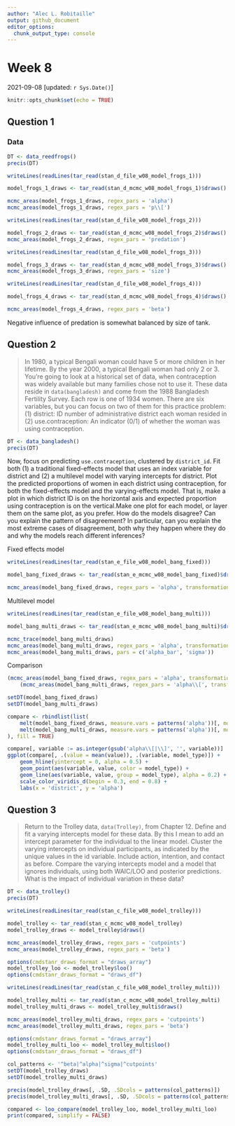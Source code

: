 ```yaml
---
author: "Alec L. Robitaille"
output: github_document
editor_options: 
  chunk_output_type: console
---
```


# Week 8
2021-09-08 [updated: `r Sys.Date()`]

```r
knitr::opts_chunk$set(echo = TRUE)
```


## Question 1

### Data
```r
DT <- data_reedfrogs()
precis(DT)
```


```r
writeLines(readLines(tar_read(stan_d_file_w08_model_frogs_1)))
```

```r
model_frogs_1_draws <- tar_read(stan_d_mcmc_w08_model_frogs_1)$draws()

mcmc_areas(model_frogs_1_draws, regex_pars = 'alpha')
mcmc_areas(model_frogs_1_draws, regex_pars = 'p\\[')
```

```r
writeLines(readLines(tar_read(stan_d_file_w08_model_frogs_2)))
```

```r
model_frogs_2_draws <- tar_read(stan_d_mcmc_w08_model_frogs_2)$draws()
mcmc_areas(model_frogs_2_draws, regex_pars = 'predation')
```

```r
writeLines(readLines(tar_read(stan_d_file_w08_model_frogs_3)))
```

```r
model_frogs_3_draws <- tar_read(stan_d_mcmc_w08_model_frogs_3)$draws()
mcmc_areas(model_frogs_3_draws, regex_pars = 'size')
```


```r
writeLines(readLines(tar_read(stan_d_file_w08_model_frogs_4)))
```

```r
model_frogs_4_draws <- tar_read(stan_d_mcmc_w08_model_frogs_4)$draws()

mcmc_areas(model_frogs_4_draws, regex_pars = 'beta')
```

Negative influence of predation is somewhat balanced by size of tank. 


<!-- TODO use AIC -->


## Question 2

> In 1980, a typical Bengali woman could have 5 or more children in her
lifetime. By the year 2000, a typical Bengali woman had only 2 or 3. You’re
going to look at a historical set of data, when contraception was widely
available but many families chose not to use it. These data reside in
`data(bangladesh)` and come from the 1988 Bangladesh Fertility Survey. Each row
is one of 1934 women. There are six variables, but you can focus on two of them
for this practice problem: (1) district: ID number of administrative district
each woman resided in (2) use.contraception: An indicator (0/1) of whether the
woman was using contraception. 

```r
DT <- data_bangladesh()
precis(DT)
```

Now, focus on predicting `use.contraception`, clustered by `district_id`. Fit
both (1) a traditional fixed-effects model that uses an index variable for
district and (2) a multilevel model with varying intercepts for district. Plot
the predicted proportions of women in each district using contraception, for
both the fixed-effects model and the varying-effects model. That is, make a plot
in which district ID is on the horizontal axis and expected proportion using
contraception is on the vertical.Make one plot for each model, or layer them on
the same plot, as you prefer. How do the models disagree? Can you explain the
pattern of disagreement? In particular, can you explain the most extreme cases
of disagreement, both why they happen where they do and why the models reach
different inferences?


Fixed effects model

```r
writeLines(readLines(tar_read(stan_e_file_w08_model_bang_fixed)))
```

```r
model_bang_fixed_draws <- tar_read(stan_e_mcmc_w08_model_bang_fixed)$draws()

mcmc_areas(model_bang_fixed_draws, regex_pars = 'alpha', transformations = inv.logit)
```

Multilevel  model

```r
writeLines(readLines(tar_read(stan_e_file_w08_model_bang_multi)))
```

```r
model_bang_multi_draws <- tar_read(stan_e_mcmc_w08_model_bang_multi)$draws()

mcmc_trace(model_bang_multi_draws)
mcmc_areas(model_bang_multi_draws, regex_pars = 'alpha', transformations = inv.logit)
mcmc_areas(model_bang_multi_draws, pars = c('alpha_bar', 'sigma'))
```


Comparison

```r
(mcmc_areas(model_bang_fixed_draws, regex_pars = 'alpha', transformations = inv.logit) + labs(title = 'fixed')) + 
	(mcmc_areas(model_bang_multi_draws, regex_pars = 'alpha\\[', transformations = inv.logit) + labs(title = 'multilevel'))

setDT(model_bang_fixed_draws)
setDT(model_bang_multi_draws)

compare <- rbindlist(list(
	melt(model_bang_fixed_draws, measure.vars = patterns('alpha'))[, model_type := 'fixed'],
	melt(model_bang_multi_draws, measure.vars = patterns('alpha'))[, model_type := 'multilevel']
), fill = TRUE)

compare[, variable := as.integer(gsub('alpha\\[|\\]', '', variable))]
ggplot(compare[, .(value = mean(value)), .(variable, model_type)]) + 
	geom_hline(yintercept = 0, alpha = 0.5) + 
	geom_point(aes(variable, value, color = model_type)) +
	geom_line(aes(variable, value, group = model_type), alpha = 0.2) +
	scale_color_viridis_d(begin = 0.3, end = 0.8) + 
	labs(x = 'district', y = 'alpha')
```



## Question 3

> Return to the Trolley data, `data(Trolley)`, from Chapter 12. Define and fit a
varying intercepts model for these data. By this I mean to add an intercept
parameter for the individual to the linear model. Cluster the varying intercepts
on individual participants, as indicated by the unique values in the id
variable. Include action, intention, and contact as before. Compare the varying
intercepts model and a model that ignores individuals, using both WAIC/LOO and
posterior predictions. What is the impact of individual variation in these data?

```r
DT <- data_trolley()
precis(DT)
```

```r
writeLines(readLines(tar_read(stan_c_file_w08_model_trolley)))
```


```r
model_trolley <- tar_read(stan_c_mcmc_w08_model_trolley)
model_trolley_draws <- model_trolley$draws()

mcmc_areas(model_trolley_draws, regex_pars = 'cutpoints')
mcmc_areas(model_trolley_draws, regex_pars = 'beta')

options(cmdstanr_draws_format = "draws_array")
model_trolley_loo <- model_trolley$loo()
options(cmdstanr_draws_format = "draws_df")
```



```r
writeLines(readLines(tar_read(stan_c_file_w08_model_trolley_multi)))
```

```r
model_trolley_multi <- tar_read(stan_c_mcmc_w08_model_trolley_multi)
model_trolley_multi_draws <- model_trolley_multi$draws()

mcmc_areas(model_trolley_multi_draws, regex_pars = 'cutpoints')
mcmc_areas(model_trolley_multi_draws, regex_pars = 'beta')

options(cmdstanr_draws_format = "draws_array")
model_trolley_multi_loo <- model_trolley_multi$loo()
options(cmdstanr_draws_format = "draws_df")
```

```r
col_patterns <- '^beta|^alpha|^sigma|^cutpoints'
setDT(model_trolley_draws)
setDT(model_trolley_multi_draws)

precis(model_trolley_draws[, .SD, .SDcols = patterns(col_patterns)])
precis(model_trolley_multi_draws[, .SD, .SDcols = patterns(col_patterns)])

compared <- loo_compare(model_trolley_loo, model_trolley_multi_loo)
print(compared, simplify = FALSE)
```
